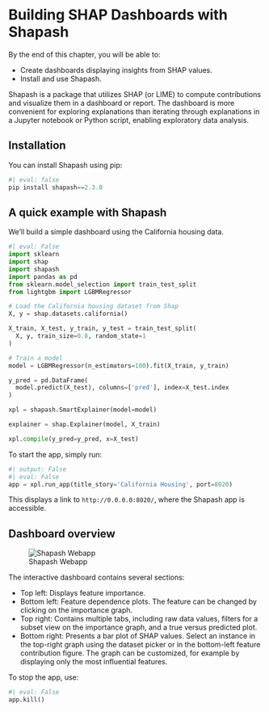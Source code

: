 # Building SHAP Dashboards with Shapash

::: {.callout-tip appearance="simple"}

By the end of this chapter, you will be able to:

- Create dashboards displaying insights from SHAP values.
- Install and use Shapash.

:::

Shapash is a package that utilizes SHAP (or LIME) to compute contributions and visualize them in a dashboard or report.
The dashboard is more convenient for exploring explanations than iterating through explanations in a Jupyter notebook or Python script, enabling exploratory data analysis.

## Installation

You can install Shapash using pip:

```python
#| eval: false
pip install shapash==2.3.0
```

## A quick example with Shapash

We'll build a simple dashboard using the California housing data.

```python
#| eval: False
import sklearn
import shap
import shapash
import pandas as pd
from sklearn.model_selection import train_test_split
from lightgbm import LGBMRegressor

# Load the California housing dataset from Shap
X, y = shap.datasets.california()

X_train, X_test, y_train, y_test = train_test_split(
  X, y, train_size=0.8, random_state=1
)

# Train a model
model = LGBMRegressor(n_estimators=100).fit(X_train, y_train)

y_pred = pd.DataFrame(
  model.predict(X_test), columns=['pred'], index=X_test.index
)

xpl = shapash.SmartExplainer(model=model)

explainer = shap.Explainer(model, X_train)

xpl.compile(y_pred=y_pred, x=X_test)
```

To start the app, simply run:

```python
#| output: False
#| eval: False
app = xpl.run_app(title_story='California Housing', port=8020)
```

This displays a link to `http://0.0.0.0:8020/`, where the Shapash app is accessible.

## Dashboard overview

![Shapash Webapp](images/shapash.jpg)

The interactive dashboard contains several sections:

- Top left: Displays feature importance.
- Bottom left: Feature dependence plots. The feature can be changed by clicking on the importance graph.
- Top right: Contains multiple tabs, including raw data values, filters for a subset view on the importance graph, and a true versus predicted plot.
- Bottom right: Presents a bar plot of SHAP values. Select an instance in the top-right graph using the dataset picker or in the bottom-left feature contribution figure. The graph can be customized, for example by displaying only the most influential features.

To stop the app, use:

```python
#| eval: False
app.kill()
```

